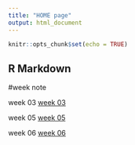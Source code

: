 ```yaml
---
title: "HOME page"
output: html_document
---
```


```r
knitr::opts_chunk$set(echo = TRUE)
```

## R Markdown

#week note

week 03
[week 03](week-03.html)

week 05
[week 05](week-05.html)

week 06
[week 06](week-06.html)